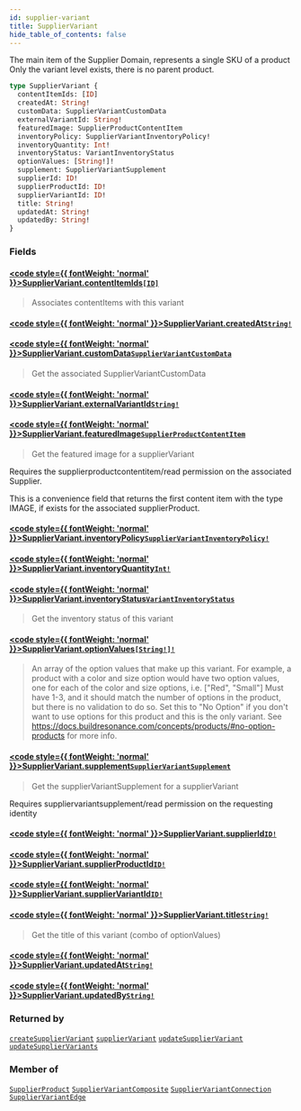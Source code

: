 ```yaml
---
id: supplier-variant
title: SupplierVariant
hide_table_of_contents: false
---
```








The main item of the Supplier Domain, represents a single SKU of a product
Only the variant level exists, there is no parent product.

```graphql
type SupplierVariant {
  contentItemIds: [ID]
  createdAt: String!
  customData: SupplierVariantCustomData
  externalVariantId: String!
  featuredImage: SupplierProductContentItem
  inventoryPolicy: SupplierVariantInventoryPolicy!
  inventoryQuantity: Int!
  inventoryStatus: VariantInventoryStatus
  optionValues: [String!]!
  supplement: SupplierVariantSupplement
  supplierId: ID!
  supplierProductId: ID!
  supplierVariantId: ID!
  title: String!
  updatedAt: String!
  updatedBy: String!
}
```


### Fields

#### [<code style={{ fontWeight: 'normal' }}>SupplierVariant.<b>contentItemIds</b></code>](#)<Bullet />[`[ID]`](/supply/api/graphql-admin/reference/scalars/id) <Badge class="secondary" text="list"/> <Badge class="secondary" text="scalar"/>
> Associates contentItems with this variant
> 

#### [<code style={{ fontWeight: 'normal' }}>SupplierVariant.<b>createdAt</b></code>](#)<Bullet />[`String!`](/supply/api/graphql-admin/reference/scalars/string) <Badge class="secondary" text="non-null"/> <Badge class="secondary" text="scalar"/>
> 
> 

#### [<code style={{ fontWeight: 'normal' }}>SupplierVariant.<b>customData</b></code>](#)<Bullet />[`SupplierVariantCustomData`](/supply/api/graphql-admin/reference/objects/supplier-variant-custom-data) <Badge class="secondary" text="object"/>
> Get the associated SupplierVariantCustomData
> 

#### [<code style={{ fontWeight: 'normal' }}>SupplierVariant.<b>externalVariantId</b></code>](#)<Bullet />[`String!`](/supply/api/graphql-admin/reference/scalars/string) <Badge class="secondary" text="non-null"/> <Badge class="secondary" text="scalar"/>
> 
> 

#### [<code style={{ fontWeight: 'normal' }}>SupplierVariant.<b>featuredImage</b></code>](#)<Bullet />[`SupplierProductContentItem`](/supply/api/graphql-admin/reference/objects/supplier-product-content-item) <Badge class="secondary" text="object"/>
> Get the featured image for a supplierVariant

Requires the supplierproductcontentitem/read permission on the associated Supplier.

This is a convenience field that returns the first content item with the type
IMAGE, if exists for the associated supplierProduct.
> 

#### [<code style={{ fontWeight: 'normal' }}>SupplierVariant.<b>inventoryPolicy</b></code>](#)<Bullet />[`SupplierVariantInventoryPolicy!`](/supply/api/graphql-admin/reference/enums/supplier-variant-inventory-policy) <Badge class="secondary" text="non-null"/> <Badge class="secondary" text="enum"/>
> 
> 

#### [<code style={{ fontWeight: 'normal' }}>SupplierVariant.<b>inventoryQuantity</b></code>](#)<Bullet />[`Int!`](/supply/api/graphql-admin/reference/scalars/int) <Badge class="secondary" text="non-null"/> <Badge class="secondary" text="scalar"/>
> 
> 

#### [<code style={{ fontWeight: 'normal' }}>SupplierVariant.<b>inventoryStatus</b></code>](#)<Bullet />[`VariantInventoryStatus`](/supply/api/graphql-admin/reference/enums/variant-inventory-status) <Badge class="secondary" text="enum"/>
> Get the inventory status of this variant
> 

#### [<code style={{ fontWeight: 'normal' }}>SupplierVariant.<b>optionValues</b></code>](#)<Bullet />[`[String!]!`](/supply/api/graphql-admin/reference/scalars/string) <Badge class="secondary" text="non-null"/> <Badge class="secondary" text="scalar"/>
> An array of the option values that make up this variant.
For example, a product with a color and size option would have two option values,
one for each of the color and size options, i.e. ["Red", "Small"]
Must have 1-3, and it should match the number of options in the product, but there is no validation to do so.
Set this to "No Option" if you don't want to use options for this product and this is the only variant.
See https://docs.buildresonance.com/concepts/products/#no-option-products for more info.
> 

#### [<code style={{ fontWeight: 'normal' }}>SupplierVariant.<b>supplement</b></code>](#)<Bullet />[`SupplierVariantSupplement`](/supply/api/graphql-admin/reference/objects/supplier-variant-supplement) <Badge class="secondary" text="object"/>
> Get the supplierVariantSupplement for a supplierVariant

Requires suppliervariantsupplement/read permission on the requesting identity
> 

#### [<code style={{ fontWeight: 'normal' }}>SupplierVariant.<b>supplierId</b></code>](#)<Bullet />[`ID!`](/supply/api/graphql-admin/reference/scalars/id) <Badge class="secondary" text="non-null"/> <Badge class="secondary" text="scalar"/>
> 
> 

#### [<code style={{ fontWeight: 'normal' }}>SupplierVariant.<b>supplierProductId</b></code>](#)<Bullet />[`ID!`](/supply/api/graphql-admin/reference/scalars/id) <Badge class="secondary" text="non-null"/> <Badge class="secondary" text="scalar"/>
> 
> 

#### [<code style={{ fontWeight: 'normal' }}>SupplierVariant.<b>supplierVariantId</b></code>](#)<Bullet />[`ID!`](/supply/api/graphql-admin/reference/scalars/id) <Badge class="secondary" text="non-null"/> <Badge class="secondary" text="scalar"/>
> 
> 

#### [<code style={{ fontWeight: 'normal' }}>SupplierVariant.<b>title</b></code>](#)<Bullet />[`String!`](/supply/api/graphql-admin/reference/scalars/string) <Badge class="secondary" text="non-null"/> <Badge class="secondary" text="scalar"/>
> Get the title of this variant (combo of optionValues)
> 

#### [<code style={{ fontWeight: 'normal' }}>SupplierVariant.<b>updatedAt</b></code>](#)<Bullet />[`String!`](/supply/api/graphql-admin/reference/scalars/string) <Badge class="secondary" text="non-null"/> <Badge class="secondary" text="scalar"/>
> 
> 

#### [<code style={{ fontWeight: 'normal' }}>SupplierVariant.<b>updatedBy</b></code>](#)<Bullet />[`String!`](/supply/api/graphql-admin/reference/scalars/string) <Badge class="secondary" text="non-null"/> <Badge class="secondary" text="scalar"/>
> 
> 



### Returned by

[`createSupplierVariant`](/supply/api/graphql-admin/reference/mutations/create-supplier-variant)  <Badge class="secondary" text="mutation"/><Bullet />[`supplierVariant`](/supply/api/graphql-admin/reference/queries/supplier-variant)  <Badge class="secondary" text="query"/><Bullet />[`updateSupplierVariant`](/supply/api/graphql-admin/reference/mutations/update-supplier-variant)  <Badge class="secondary" text="mutation"/><Bullet />[`updateSupplierVariants`](/supply/api/graphql-admin/reference/mutations/update-supplier-variants)  <Badge class="secondary" text="mutation"/>

### Member of

[`SupplierProduct`](/supply/api/graphql-admin/reference/objects/supplier-product)  <Badge class="secondary" text="object"/><Bullet />[`SupplierVariantComposite`](/supply/api/graphql-admin/reference/objects/supplier-variant-composite)  <Badge class="secondary" text="object"/><Bullet />[`SupplierVariantConnection`](/supply/api/graphql-admin/reference/objects/supplier-variant-connection)  <Badge class="secondary" text="object"/><Bullet />[`SupplierVariantEdge`](/supply/api/graphql-admin/reference/objects/supplier-variant-edge)  <Badge class="secondary" text="object"/>



